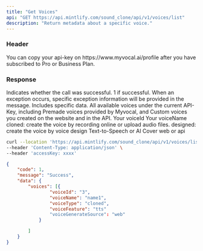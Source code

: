 ---
title: "Get Voices"
api: "GET https://api.mintlify.com/sound_clone/api/v1/voices/list"
description: "Return metadata about a specific voice."
---
### Header
<ParamField header="accessKey"   type="string" required>
  You can copy your api-key on https://www.myvocal.ai/profile after you have subscribed to Pro or Business Plan.
</ParamField>


### Response
<ResponseField name="code" type="number" required>
  Indicates whether the call was successful. 1 if successful.
</ResponseField>

<ResponseField name="message" type="string" >
  When an exception occurs, specific exception information will be provided in the message.
</ResponseField>

<ResponseField name="data" type="object" >
Includes specific data.
    <Expandable title="Toggle object">
        <ResponseField name="voices" type="list">
            All available voices under the current API-Key, including Premade voices provided by Myvocal, and Custom voices you created on the website and in the API.
            <Expandable title="Toggle object">
            <ResponseField name="voiceId" type="string" >
                Your voiceId
            </ResponseField>
            <ResponseField name="voiceName" type="string" >
                Your voiceName
            </ResponseField>
            <ResponseField name="voiceType" type="string" >
                cloned: create the voice by recording online or upload audio files.
                designed: create the voice by voice design
            </ResponseField>
            <ResponseField name="voiceFeature" type="string" >
            Text-to-Speech or AI Cover
            </ResponseField>
            <ResponseField name="voiceGenerateSource" type="string" >
            web or api
            </ResponseField>
            </Expandable>
        </ResponseField>
    </Expandable>
</ResponseField>
<RequestExample>

```bash Example Request
curl --location 'https://api.mintlify.com/sound_clone/api/v1/voices/list' \
--header 'Content-Type: application/json' \
--header 'accessKey: xxxx'
```

</RequestExample>

<ResponseExample>

```json Response
{
	"code": 1,
	"message": "Success",
	"data": {
		"voices": [{
				"voiceId": "3",
				"voiceName": "name1",
				"voiceType": "cloned",
				"voiceFeature": "tts"
                "voiceGenerateSource": "web"
			}

		]
	}
}
```

</ResponseExample>
